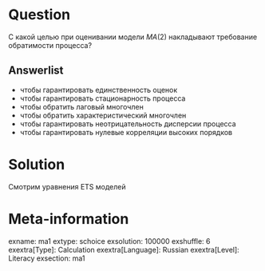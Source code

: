 Question
========

С какой целью при оценивании модели $MA(2)$ накладывают требование обратимости процесса?

Answerlist
----------
* чтобы гарантировать единственность оценок
* чтобы гарантировать стационарность процесса
* чтобы обратить лаговый многочлен
* чтобы обратить характеристический многочлен
* чтобы гарантировать неотрицательность дисперсии процесса
* чтобы гарантировать нулевые корреляции высоких порядков

Solution
========

Смотрим уравнения ETS моделей

Meta-information
================
exname: ma1
extype: schoice
exsolution: 100000
exshuffle: 6
exextra[Type]: Calculation
exextra[Language]: Russian
exextra[Level]: Literacy
exsection: ma1
